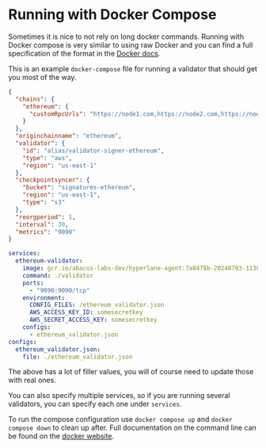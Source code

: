 # Running with Docker Compose

Sometimes it is nice to not rely on long docker commands. Running with Docker compose is very similar to using raw Docker and you can find a full specification of the format in the [Docker docs](https://docs.Docker.com/compose/compose-file/).

This is an example `docker-compose` file for running a validator that should get you most of the way.

```json
{
  "chains": {
    "ethereum": {
      "customRpcUrls": "https://node1.com,https://node2.com,https://node3.com"
    }
  },
  "originchainname": "ethereum",
  "validator": {
    "id": "alias/validator-signer-ethereum",
    "type": "aws",
    "region": "us-east-1"
  },
  "checkpointsyncer": {
    "bucket": "signatures-ethereum",
    "region": "us-east-1",
    "type": "s3"
  },
  "reorgperiod": 1,
  "interval": 30,
  "metrics": "9090"
}
```

```yaml
services:
  ethereum-validator:
    image: gcr.io/abacus-labs-dev/hyperlane-agent:7a8478b-20240703-113821
    command: ./validator
    ports:
      - "9090:9090/tcp"
    environment:
      CONFIG_FILES: /ethereum_validator.json
      AWS_ACCESS_KEY_ID: somesecretkey
      AWS_SECRET_ACCESS_KEY: somesecretkey
    configs:
      - ethereum_validator.json
configs:
  ethereum_validator.json:
    file: ./ethereum_validator.json
```

The above has a lot of filler values, you will of course need to update those with real ones.

You can also specify multiple services, so if you are running several validators, you can specify each one under `services`.

To run the compose configuration use `docker compose up` and `docker compose down` to clean up after. Full documentation on the command line can be found on the [docker website](https://docs.docker.com/engine/reference/commandline/compose/).
